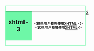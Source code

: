 <div style="float:left;border:solid #6EF7A7 1px;margin:1px">
{| cellspacing="0" style="width:238px;background:#C5FCDC"
! style="text-align:center;width:45px;height:45px;background:#6ef7a7;font-size:14pt" | <span lang="en">xhtml-3</span>
| style="font-size:8pt;padding:4pt;line-height:1.25em" | <span lang="zh-tw">-{這些用戶能夠使用'''[[XHTML|XHTML]]'''。}-</span><br /><span lang="zh-cn">-{这些用户能够使用'''[[XHTML|XHTML]]'''。}-</span>
|}
</div>

[[Category:xhtml_使用者|3]]